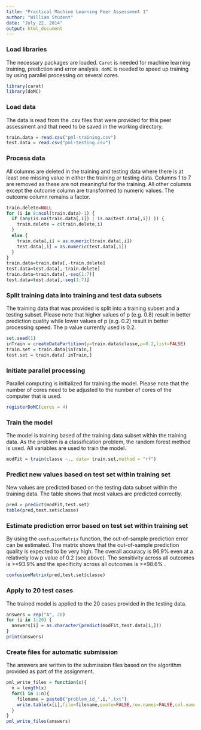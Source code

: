 ```yaml
---
title: "Practical Machine Learning Peer Assessment 1"
author: "William Student"
date: "July 22, 2014"
output: html_document
---
```



### Load libraries
The necessary packages are loaded. `Caret` is needed for machine learning training, prediction and error analysis. `doMC` is needed to speed up training by using parallel processing on several cores.
```r
library(caret)
library(doMC)
```

### Load data
The data is read from the .csv files that were provided for this peer assessment and that need to be saved in the working directory.
```r
train.data = read.csv("pml-training.csv")
test.data = read.csv("pml-testing.csv")
```

### Process data
All columns are deleted in the training and testing data where there is at least one missing value in either the training or testing data. Columns 1 to 7 are removed as these are not meaningful for the training. All other columns except the outcome column are transformed to numeric values. The outcome column remains a factor.

```r
train.delete=NULL
for (i in 8:ncol(train.data)-1) {
  if (any(is.na(train.data[,i]) | is.na(test.data[,i]) )) {
    train.delete = c(train.delete,i)
  }
  else {
    train.data[,i] = as.numeric(train.data[,i])
    test.data[,i] = as.numeric(test.data[,i])  
  }
}
train.data=train.data[,-train.delete]
test.data=test.data[,-train.delete]
train.data=train.data[,-seq(1:7)]
test.data=test.data[,-seq(1:7)]
```

### Split training data into training and test data subsets
The training data that was provided is split into a training subset and a testing subset. Please note that higher values of p (e.g. 0.8) result in better prediction quality while lower values of p (e.g. 0.2) result in better processing speed. The p value currently used is 0.2.

```r
set.seed(1)
inTrain = createDataPartition(y=train.data$classe,p=0.2,list=FALSE)
train.set = train.data[inTrain,]
test.set = train.data[-inTrain,]
```

### Initiate parallel processing
Parallel computing is initialized for training the model. Please note that the number of cores need to be adjusted to the number of cores of the computer that is used.
```r
registerDoMC(cores = 4)
```

### Train the model
The model is training based of the training data subset within the training data. As the problem is a classification problem, the random forest method is used. All variables are used to train the model.
```r
modFit = train(classe ~., data= train.set,method = "rf")
```

### Predict new values based on test set within training set
New values are predicted based on the testing data subset within the training data. The table shows that most values are predicted correctly.
```r
pred = predict(modFit,test.set)
table(pred,test.set$classe)
```

### Estimate prediction error based on test set within training set
By using the `confusionMatrix` function, the out-of-sample prediction error can be estimated. The matrix shows that the out-of-sample prediction quality is expected to be very high. The overall accuracy is 96.9% even at a relatively low p value of 0.2 (see above). The sensitivity across all outcomes is >=93.9% and the specificity across all outcomes is >=98.6% .

```r
confusionMatrix(pred,test.set$classe)
```

### Apply to 20 test cases
The trained model is applied to the 20 cases provided in the testing data.
```r
answers = rep("A", 20)
for (i in 1:20) {
  answers[i] = as.character(predict(modFit,test.data[i,]))
}
print(answers)
```

### Create files for automatic submission
The answers are written to the submission files based on the algorithm provided as part of the assignment.
```r
pml_write_files = function(x){
  n = length(x)
  for(i in 1:n){
    filename = paste0("problem_id_",i,".txt")
    write.table(x[i],file=filename,quote=FALSE,row.names=FALSE,col.names=FALSE)
  }
}
pml_write_files(answers)
```
